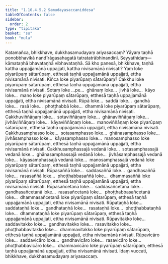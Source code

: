 ```yaml
---
title: "1.10.4.5.2 Samudayasaccaniddesa"
tableOfContents: false
sidebar:
  order: 2
type: "tipitaka"
basket: "su"
book: "mula"
---
```



<DynamicBreadcrumb />

<Division number="133" book="mula">

<Paragraph number="408" book="mula">
Katamañca, bhikkhave, dukkhasamudayaṃ ariyasaccaṃ? Yāyaṃ taṇhā ponobbhavikā nandīrāgasahagatā tatratatrābhinandinī. Seyyathidaṃ—  kāmataṇhā bhavataṇhā vibhavataṇhā.
</Paragraph>

<Paragraph number="409" book="mula">
Sā kho panesā, bhikkhave, taṇhā kattha uppajjamānā uppajjati, kattha nivisamānā nivisati? Yaṃ loke piyarūpaṃ sātarūpaṃ, etthesā taṇhā uppajjamānā uppajjati, ettha nivisamānā nivisati.
</Paragraph>

<Paragraph number="410" book="mula">
Kiñca loke piyarūpaṃ sātarūpaṃ? Cakkhu loke piyarūpaṃ sātarūpaṃ, etthesā taṇhā uppajjamānā uppajjati, ettha nivisamānā nivisati. Sotaṃ loke …pe…  ghānaṃ loke…  jivhā loke…  kāyo loke…  mano loke piyarūpaṃ sātarūpaṃ, etthesā taṇhā uppajjamānā uppajjati, ettha nivisamānā nivisati.
</Paragraph>

<Paragraph number="411" book="mula">
Rūpā loke…  saddā loke…  gandhā loke…  rasā loke…  phoṭṭhabbā loke…  dhammā loke piyarūpaṃ sātarūpaṃ, etthesā taṇhā uppajjamānā uppajjati, ettha nivisamānā nivisati.
</Paragraph>

<Paragraph number="412" book="mula">
Cakkhuviññāṇaṃ loke…  sotaviññāṇaṃ loke…  ghānaviññāṇaṃ loke…  jivhāviññāṇaṃ loke…  kāyaviññāṇaṃ loke…  manoviññāṇaṃ loke piyarūpaṃ sātarūpaṃ, etthesā taṇhā uppajjamānā uppajjati, ettha nivisamānā nivisati.
</Paragraph>

<Paragraph number="413" book="mula">
Cakkhusamphasso loke…  sotasamphasso loke…  ghānasamphasso loke…  jivhāsamphasso loke…  kāyasamphasso loke…  manosamphasso loke piyarūpaṃ sātarūpaṃ, etthesā taṇhā uppajjamānā uppajjati, ettha nivisamānā nivisati.
</Paragraph>

<Paragraph number="414" book="mula">
Cakkhusamphassajā vedanā loke…  sotasamphassajā vedanā loke…  ghānasamphassajā vedanā loke…  jivhāsamphassajā vedanā loke…  kāyasamphassajā vedanā loke…  manosamphassajā vedanā loke piyarūpaṃ sātarūpaṃ, etthesā taṇhā uppajjamānā uppajjati, ettha nivisamānā nivisati.
</Paragraph>

<Paragraph number="415" book="mula">
Rūpasaññā loke…  saddasaññā loke…  gandhasaññā loke…  rasasaññā loke…  phoṭṭhabbasaññā loke…  dhammasaññā loke piyarūpaṃ sātarūpaṃ, etthesā taṇhā uppajjamānā uppajjati, ettha nivisamānā nivisati.
</Paragraph>

<Paragraph number="416" book="mula">
Rūpasañcetanā loke…  saddasañcetanā loke…  gandhasañcetanā loke…  rasasañcetanā loke…  phoṭṭhabbasañcetanā loke…  dhammasañcetanā loke piyarūpaṃ sātarūpaṃ, etthesā taṇhā uppajjamānā uppajjati, ettha nivisamānā nivisati.
</Paragraph>

<Paragraph number="417" book="mula">
Rūpataṇhā loke…  saddataṇhā loke…  gandhataṇhā loke…  rasataṇhā loke…  phoṭṭhabbataṇhā loke…  dhammataṇhā loke piyarūpaṃ sātarūpaṃ, etthesā taṇhā uppajjamānā uppajjati, ettha nivisamānā nivisati.
</Paragraph>

<Paragraph number="418" book="mula">
Rūpavitakko loke…  saddavitakko loke…  gandhavitakko loke…  rasavitakko loke…  phoṭṭhabbavitakko loke…  dhammavitakko loke piyarūpaṃ sātarūpaṃ, etthesā taṇhā uppajjamānā uppajjati, ettha nivisamānā nivisati.
</Paragraph>

<Paragraph number="419" book="mula">
Rūpavicāro loke…  saddavicāro loke…  gandhavicāro loke…  rasavicāro loke…  phoṭṭhabbavicāro loke…  dhammavicāro loke piyarūpaṃ sātarūpaṃ, etthesā taṇhā uppajjamānā uppajjati, ettha nivisamānā nivisati. Idaṃ vuccati, bhikkhave, dukkhasamudayaṃ ariyasaccaṃ.
</Paragraph>
</Division>